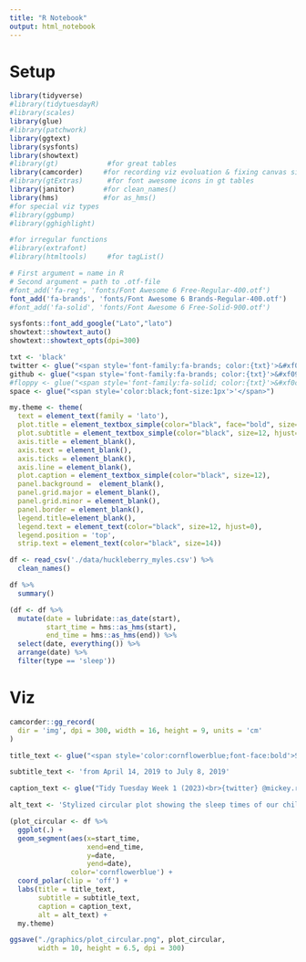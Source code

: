 ```yaml
---
title: "R Notebook"
output: html_notebook
---
```


# Setup

```r
library(tidyverse)
#library(tidytuesdayR)
#library(scales)
library(glue)
#library(patchwork)
library(ggtext)
library(sysfonts)
library(showtext)
#library(gt)            #for great tables
library(camcorder)     #for recording viz evoluation & fixing canvas size
#library(gtExtras)      #for font awesome icons in gt tables
library(janitor)       #for clean_names()
library(hms)           #for as_hms()
#for special viz types
#library(ggbump)
#library(gghighlight)

#for irregular functions
#library(extrafont)
#library(htmltools)     #for tagList()
```

```r
# First argument = name in R
# Second argument = path to .otf-file
#font_add('fa-reg', 'fonts/Font Awesome 6 Free-Regular-400.otf')
font_add('fa-brands', 'fonts/Font Awesome 6 Brands-Regular-400.otf')
#font_add('fa-solid', 'fonts/Font Awesome 6 Free-Solid-900.otf')

sysfonts::font_add_google("Lato","lato")
showtext::showtext_auto()
showtext::showtext_opts(dpi=300)
```



```r
txt <- 'black'
twitter <- glue("<span style='font-family:fa-brands; color:{txt}'>&#xf099;</span>")
github <- glue("<span style='font-family:fa-brands; color:{txt}'>&#xf09b;</span>")
#floppy <- glue("<span style='font-family:fa-solid; color:{txt}'>&#xf0c7;</span>")
space <- glue("<span style='color:black;font-size:1px'>'</span>")
```

```r
my.theme <- theme(
  text = element_text(family = 'lato'), 
  plot.title = element_textbox_simple(color="black", face="bold", size=20, hjust=0), 
  plot.subtitle = element_textbox_simple(color="black", size=12, hjust=0), 
  axis.title = element_blank(), 
  axis.text = element_blank(), 
  axis.ticks = element_blank(),
  axis.line = element_blank(), 
  plot.caption = element_textbox_simple(color="black", size=12), 
  panel.background =  element_blank(), 
  panel.grid.major = element_blank(),
  panel.grid.minor = element_blank(),
  panel.border = element_blank(), 
  legend.title=element_blank(), 
  legend.text = element_text(color="black", size=12, hjust=0),
  legend.position = 'top',
  strip.text = element_text(color="black", size=14))
```

```r
df <- read_csv('./data/huckleberry_myles.csv') %>% 
  clean_names()
```

```r
df %>% 
  summary()
```
```r
(df <- df %>% 
  mutate(date = lubridate::as_date(start),
         start_time = hms::as_hms(start),
         end_time = hms::as_hms(end)) %>% 
  select(date, everything()) %>% 
  arrange(date) %>% 
  filter(type == 'sleep'))
```


# Viz

```r
camcorder::gg_record(
  dir = 'img', dpi = 300, width = 16, height = 9, units = 'cm'
)
```


```r
title_text <- glue("<span style='color:cornflowerblue;font-face:bold'>Sleep</span> and wake patterns of our newborn")

subtitle_text <- 'from April 14, 2019 to July 8, 2019'

caption_text <- glue("Tidy Tuesday Week 1 (2023)<br>{twitter} @mickey.rafa • {github} mrafa3/tidy_tuesday<br>Source: Personal recordings from Huckleberry app")

alt_text <- 'Stylized circular plot showing the sleep times of our child, Myles, from 4/14/2019 to 7/8/2019. White space indicates wake time during the day.'
```

```r
(plot_circular <- df %>% 
  ggplot(.) + 
  geom_segment(aes(x=start_time,
                   xend=end_time,
                   y=date,
                   yend=date), 
               color='cornflowerblue') + 
  coord_polar(clip = 'off') + 
  labs(title = title_text,
       subtitle = subtitle_text,
       caption = caption_text,
       alt = alt_text) + 
  my.theme)
```


```r
ggsave("./graphics/plot_circular.png", plot_circular,
       width = 10, height = 6.5, dpi = 300)
```

